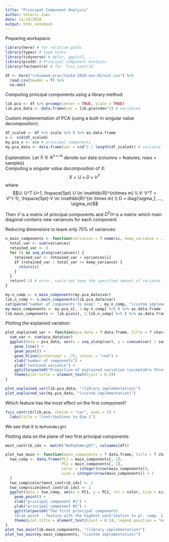 ```yaml
---
title: "Principal Component Analysis"
author: Valerii Zuev
date: 11/19/2020
output: html_notebook
---
```


Preparing workspace:

```r
library(here) # for relative paths
library(types) # type hints
library(tidyverse) # dplyr, ggplot2, ...
library(pca3d) # Principal Component Analysis
library(factoextra) # for `fviz_contrib`

df <- here("r/biomod-prac/task4-2020-nov-01/nut.csv") %>%
  read.csv(header = T) %>%
  na.omit
```

Computing principal components using a library method:

```r
lib.pca <- df %>% prcomp(center = TRUE, scale = TRUE)
lib.pca_data <- data.frame(var = lib.pca$sdev^2) # variances
```

Custom implementation of PCA (using a built-in singular value decomposition):
```r
df_scaled <- df %>% scale %>% t %>% as.data.frame
s <- svd(df_scaled)
my.pca_x <- s$v # principal components
my.pca_data <- data.frame(var = s$d^2 / length(df_scaled)) # variance
```

*Explanation*. Let $X \in \mathbb{R}^{n\times m}$ denote our data (columns = features, rows = samples) <br>
Computing a *singular value decomposition* of $X$:
$$X = U \times D \times V^T$$
where
$$U: U^T U=1, \hspace{5pt} U \in \mathbb{R}^{n\times m} \\
V: V^T = V^{-1}, \hspace{5pt} V \in \mathbb{R}^{m \times m} \\
D = diag(\sigma_1, ..., \sigma_m)$$

Then $V$ is a matrix of principal components and $D^2 /n$ is a matrix which main diagonal contains new variances for each component.

Reducing dimensions to leave only 75% of variances:

```r
n_main_components <- function(variances = ? numeric, keep_variance = .75) {
  total_var <- sum(variances)
  retained_var <- 0
  for (i in seq_along(variances)) {
    retained_var <- retained_var + variances[i]
    if (retained_var / total_var >= keep_variance) {
      return(i)
    }
  }
  return(-1) # error, could not keep the specified amount of variance
}

my.n_comp <- n_main_components(my.pca_data$var)
lib.n_comp <- n_main_components(lib.pca_data$var)
cat(paste("number of components to keep: ", my.n_comp, "(custom implementation), ", lib.n_comp, "(library implementation)"))
my.main_components <- my.pca_x[, 1:my.n_comp] %>% t %>% as.data.frame
lib.main_components <- lib.pca$x[, 1:lib.n_comp] %>% t %>% as.data.frame
```

Plotting the explained variation:
```r
plot_explained_var <- function(pca_data = ? data.frame, title = ? character) {
  sum_var <- sum(pca_data$var)
  ggplot(data = pca_data, aes(x = seq_along(var), y = cumsum(var) / sum_var)) +
    geom_line() +
    geom_point() +
    geom_hline(yintercept = .75, colour = "red") +
    xlab("number of components") +
    ylab("retained variance") +
    ggtitle(paste0("Proportion of explained variation (acceptable threshold marked with red)\n", title)) +
    theme(plot.title = element_text(hjust = 0.5))
}

plot_explained_var(lib.pca_data, "(library implementation)")
plot_explained_var(my.pca_data, "(custom implementation)")
```
Which feature has the most effect on the first component?
```r
fviz_contrib(lib.pca, choice = "var", axes = 1) +
  labs(title = "Contributions to Dim 1")
```
We see that it is `NoPodsWeight`

Plotting data on the plane of two first principal components:

```r
most_contrib_idx <- match("NoPodsWeight", colnames(df))

plot_two_main <- function(main_components = ? data.frame, title = ? character) {
  two_comp <- data.frame(PC1 = main_components[, 1],
                         PC2 = main_components[, 2],
                         color = integer(nrow(main_components)),
                         size = integer(nrow(main_components)) + 1
  )
  two_comp$color[most_contrib_idx] <- 1
  two_comp$size[most_contrib_idx] <- 2
  ggplot(data = two_comp, aes(x = PC1, y = PC2, col = color, size = size)) +
    geom_point() +
    xlab("principal component #1") +
    ylab("principal component #2") +
    ggtitle(paste0("Two first principal components
    (blue point - feature with the highest contribution to pr. comp. 1)\n", title)) +
    theme(plot.title = element_text(hjust = 0.5), legend.position = "none")
}
plot_two_main(lib.main_components, "(library implementation)")
plot_two_main(my.main_components, "(custom implementation)")
```

